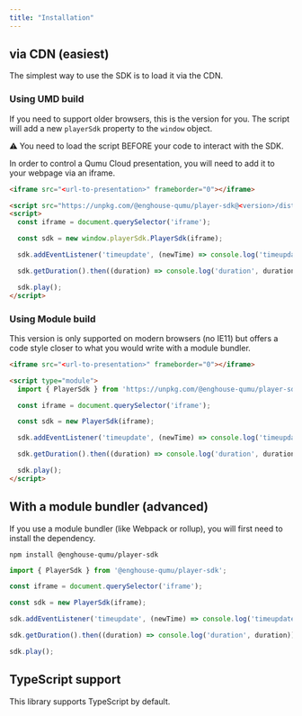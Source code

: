 ```yaml
---
title: "Installation"
---
```


## via CDN (easiest)

The simplest way to use the SDK is to load it via the CDN.

### Using UMD build
If you need to support older browsers, this is the version for you. The script will add a new `playerSdk` property to the `window` object.

<div className="qi-alert qi-alert--warning qi-alert--rounded qi-mb--4">
  ⚠️ You need to load the script BEFORE your code to interact with the SDK.
</div>

In order to control a Qumu Cloud presentation, you will need to add it to your webpage via an iframe.

```html
<iframe src="<url-to-presentation>" frameborder="0"></iframe>

<script src="https://unpkg.com/@enghouse-qumu/player-sdk@<version>/dist/index.umd.js"></script>
<script>
  const iframe = document.querySelector('iframe');

  const sdk = new window.playerSdk.PlayerSdk(iframe);

  sdk.addEventListener('timeupdate', (newTime) => console.log('timeupdate', newTime));

  sdk.getDuration().then((duration) => console.log('duration', duration));

  sdk.play();
</script>
```

### Using Module build

This version is only supported on modern browsers (no IE11) but offers a code style closer to what you would write with a module bundler.

```html
<iframe src="<url-to-presentation>" frameborder="0"></iframe>

<script type="module">
  import { PlayerSdk } from 'https://unpkg.com/@enghouse-qumu/player-sdk@<version>/dist/index.modern.mjs'

  const iframe = document.querySelector('iframe');

  const sdk = new PlayerSdk(iframe);

  sdk.addEventListener('timeupdate', (newTime) => console.log('timeupdate', newTime));

  sdk.getDuration().then((duration) => console.log('duration', duration));

  sdk.play();
</script>
```

## With a module bundler (advanced)

If you use a module bundler (like Webpack or rollup), you will first need to install the dependency.

```shell
npm install @enghouse-qumu/player-sdk
```

```js
import { PlayerSdk } from '@enghouse-qumu/player-sdk';

const iframe = document.querySelector('iframe');

const sdk = new PlayerSdk(iframe);

sdk.addEventListener('timeupdate', (newTime) => console.log('timeupdate', newTime));

sdk.getDuration().then((duration) => console.log('duration', duration));

sdk.play();
```

## TypeScript support

This library supports TypeScript by default.
